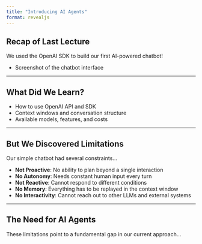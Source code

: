 ```yaml
---
title: "Introducing AI Agents"
format: revealjs
---
```


## Recap of Last Lecture

We used the OpenAI SDK to build our first AI-powered chatbot!

::: {.fragment}
- Screenshot of the chatbot interface
:::

---

## What Did We Learn?

::: {.incremental}
- How to use OpenAI API and SDK
- Context windows and conversation structure
- Available models, features, and costs
:::

---

## But We Discovered Limitations

Our simple chatbot had several constraints...

::: {.incremental}
- **Not Proactive**: No ability to plan beyond a single interaction
- **No Autonomy**: Needs constant human input every turn
- **Not Reactive**: Cannot respond to different conditions
- **No Memory**: Everything has to be replayed in the context window
- **No Interactivity**: Cannot reach out to other LLMs and external systems
:::

---

## The Need for AI Agents

These limitations point to a fundamental gap in our current approach...
